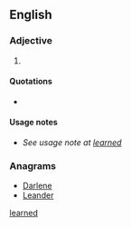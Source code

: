 ==English==

===Adjective===
{{en-adj}}

# {{poetic}} {{alternative spelling of|learned}}

====Quotations====
* {{seeCites}}

====Usage notes====
* ''See usage note at [[learned#Usage notes|learned]]''

===Anagrams===
* [[Darlene#English|Darlene]]
* [[Leander#English|Leander]]

[[Category:English terms spelled with È|learned]]